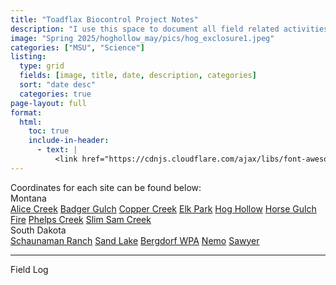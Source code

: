 ```yaml
---
title: "Toadflax Biocontrol Project Notes"
description: "I use this space to document all field related activities for my PhD at Montana State University and activities related to the biological control of yellow and Dalmatian toadflax. This work is ongoing, and I will update this page with new material as it occurs."
image: "Spring 2025/hoghollow_may/pics/hog_exclosure1.jpeg"
categories: ["MSU", "Science"]
listing:
  type: grid
  fields: [image, title, date, description, categories]
  sort: "date desc"
  categories: true
page-layout: full
format:
  html:
    toc: true
    include-in-header:
      - text: |
          <link href="https://cdnjs.cloudflare.com/ajax/libs/font-awesome/5.15.4/css/all.min.css" rel="stylesheet">
---
```

<!-- <img src="nemo_truck.jpeg" alt="Exclosure damage prior to repair" style="width:100%; object-fit:fill;"> -->

<div class="fieldsite-wrapper">
<div class="fieldsite-intro">Coordinates for each site can be found below:</div>
<div class="fieldsite-container">
<div class="fieldsite-column">
  <div class="fieldsite-header">Montana</div>
  <div class="site-buttons">
  <a href="https://maps.app.goo.gl/yMJkfGZg2Ey5xhVC8" target="_blank">Alice Creek</a>
    <a href="https://maps.app.goo.gl/TDpLtZTM1sUWpbzGA" target="_blank">Badger Gulch</a>
    <a href="https://maps.app.goo.gl/jb8RrTf9MWFLUNFFA" target="_blank">Copper Creek</a>
    <a href="https://maps.app.goo.gl/cBi1Rnv8fDN8azmE9" target="_blank"></i> Elk Park</a>
    <a href="https://maps.app.goo.gl/eKicY8evbLh8PKqcA" target="_blank">Hog Hollow</a>
    <a href="https://maps.app.goo.gl/kZXEfzW3RLZi9u7J9" target="_blank">Horse Gulch Fire</a>
    <a href="https://maps.app.goo.gl/hbEY6qjhb3czuc6B6" target="_blank">Phelps Creek</a>
    <a href="https://maps.app.goo.gl/QBsEXfXRiN46mnZJ8" target="_blank">Slim Sam Creek</a>
  </div>
  </div>

<div class="fieldsite-column">
<div class="fieldsite-header">South Dakota</div>
<div class="site-buttons"><a href="https://maps.app.goo.gl/sbYWqxmbHe2GaaiW8" target="_blank">Schaunaman Ranch</a>
      <a href="https://maps.app.goo.gl/xfVjWdXx1EzaZcLr8" target="_blank">Sand Lake</a>
      <a href="https://maps.app.goo.gl/6CYvLUfVYgh6Rjod9" target="_blank">Bergdorf WPA</a>
      <a href="https://maps.app.goo.gl/Uwbe5Jyv1eKRiY6r7" target="_blank">Nemo</a>
      <a href="https://maps.app.goo.gl/JX3QNazWbzdZfLP88" target="_blank">Sawyer</a>
  </div>
  </div>
  </div>
</div> 

     
<hr>

<div class="fieldsite-header">Field Log</div>

<!-- <i class="fas fa-binoculars"></i> Scroll down to read recent entries.  -->